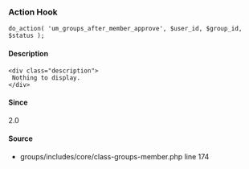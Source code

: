 
<UMBreadCrumb type="action"/>

### Action Hook    
    
```
do_action( 'um_groups_after_member_approve', $user_id, $group_id, $status );
```

#### Description
    <div class="description">
     Nothing to display.
    </div>

#### Since
<div class="description">
2.0
</div>

#### Source
  - <Link href="https://github.com/ultimatemember/groups/tree/2.3.0/includes/core/class--member.php#L174">groups/includes/core/class-groups-member.php</Link> <Link href="https://github.com/ultimatemember/groups/tree/2.3.0/includes/core/class--member.php#L174">line 174</Link>

